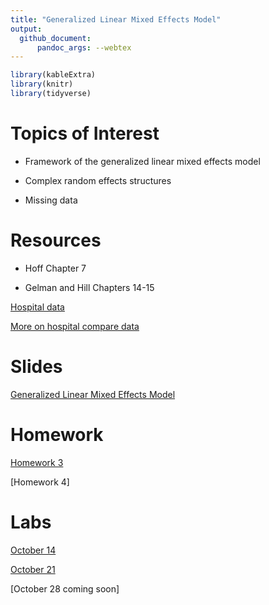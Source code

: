 ```yaml
---
title: "Generalized Linear Mixed Effects Model"
output: 
  github_document:
      pandoc_args: --webtex
---
```


```r
library(kableExtra)
library(knitr)
library(tidyverse)
```


# Topics of Interest

- Framework of the generalized linear mixed effects model

- Complex random effects structures

- Missing data

# Resources

- Hoff Chapter 7

- Gelman and Hill Chapters 14-15


[Hospital data](https://github.com/donnemartin/hospital-quality)

[More on hospital compare data](https://rpubs.com/D_Cypher/BestHospitals)

# Slides


[Generalized Linear Mixed Effects Model](decks/glmm_01_deck.html)

<!--- [Case Study - Rethinking- 13.2 berkeley admissions and 13.3 crossed re, centered and noncentered parameterizations]

[Case Study - Election Prediction from gelman 14]

[Missing Data - notes 14 and rethinking 14]

[gelman poisson police stops chapter 15]

[ordinal/multinomial missing data notes 13]



--->



# Homework

[Homework 3](homework/hw3.html)

[Homework 4]

# Labs

[October 14](labs/lab3.html)

[October 21](labs/lab4.html)

[October 28 coming soon]



